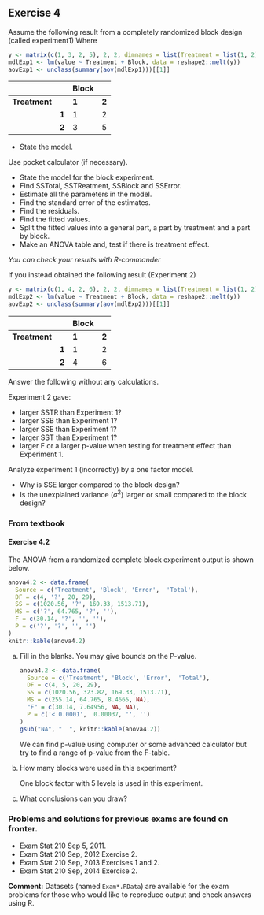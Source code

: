 ## Exercise 4

Assume the following result from a completely randomized block design (called experiment1)
Where 

```r
y <- matrix(c(1, 3, 2, 5), 2, 2, dimnames = list(Treatment = list(1, 2), Block = list(1, 2)))
mdlExp1 <- lm(value ~ Treatment + Block, data = reshape2::melt(y))
aovExp1 <- unclass(summary(aov(mdlExp1)))[[1]]
```

<div class = "column-3">
|               |       | Block |       |
|---------------|-------|-------|-------|
| **Treatment** |       | **1** | **2** |
|               | **1** | 1     | 2     |
|               | **2** | 3     | 5     |
</div>


- State the model.

Use pocket calculator (if necessary).

- State the model for the block experiment.
- Find SSTotal, SSTReatment, SSBlock and SSError.
- Estimate all the parameters in the model.
- Find the standard error of the estimates.
- Find the residuals.
- Find the fitted values.
- Split the fitted values into a general part, a part by treatment and a part by block.
- Make an ANOVA table and, test if there is treatment effect. 

_You can check your results with R-commander_

If you instead obtained the following result (Experiment 2)

```r
y <- matrix(c(1, 4, 2, 6), 2, 2, dimnames = list(Treatment = list(1, 2), Block = list(1, 2)))
mdlExp2 <- lm(value ~ Treatment + Block, data = reshape2::melt(y))
aovExp2 <- unclass(summary(aov(mdlExp2)))[[1]]
```

<div class = "column-3">
|               |       | Block |       |
|---------------|-------|-------|-------|
| **Treatment** |       | **1** | **2** |
|               | **1** | 1     | 2     |
|               | **2** | 4     | 6     |
</div>


Answer the following without any calculations.

Experiment 2 gave:

- larger SSTR than Experiment 1?
- larger SSB than Experiment 1?
- larger SSE than Experiment 1?
- larger SST than Experiment 1?
- larger F or a larger p-value when testing for treatment effect than Experiment 1.

Analyze experiment 1 (incorrectly) by a one factor model.

- Why is SSE larger compared to the block design?
- Is the unexplained variance ($\sigma^2$) larger or small compared to the block design?

### From textbook

#### Exercise 4.2 
The	ANOVA	from	a	randomized	complete	block	experiment	output	is	shown	below.

```r
anova4.2 <- data.frame(
  Source = c('Treatment', 'Block', 'Error',  'Total'),
  DF = c(4, '?', 20, 29),
  SS = c(1020.56, '?', 169.33, 1513.71),
  MS = c('?', 64.765, '?', ''),
  F = c(30.14, '?', '', ''),
  P = c('?', '?', '', '')
)
knitr::kable(anova4.2)
```

(a) Fill	in	the	blanks.		You	may	give	bounds	on	the	P-value.

    <div class = 'ans'>
    
    ```r
    anova4.2 <- data.frame(
      Source = c('Treatment', 'Block', 'Error',  'Total'),
      DF = c(4, 5, 20, 29),
      SS = c(1020.56, 323.82, 169.33, 1513.71),
      MS = c(255.14, 64.765, 8.4665, NA),
      "F" = c(30.14, 7.64956, NA, NA),
      P = c('< 0.0001',  0.00037, '', '')
    )
    gsub("NA", "  ", knitr::kable(anova4.2))
    ```
    
    We can find p-value using computer or some advanced calculator but try to find a range of p-value from the F-table.
    </div>
    
(b) How	many	blocks	were	used	in	this	experiment?
    
    <div class = 'ans'>
    One block factor with 5 levels is used in this experiment.
    </div>


(c) What	conclusions	can	you	draw?


### Problems and solutions for previous exams are found on fronter.

- Exam Stat 210 Sep 5, 2011.
- Exam Stat 210 Sep, 2012 Exercise 2.
- Exam Stat 210 Sep, 2013 Exercises 1 and 2.
- Exam Stat 210 Sep, 2014 Exercise 2.

**Comment:** Datasets (named `Exam*.RData`) are available for the exam problems for those who would like to reproduce output and check answers using R.